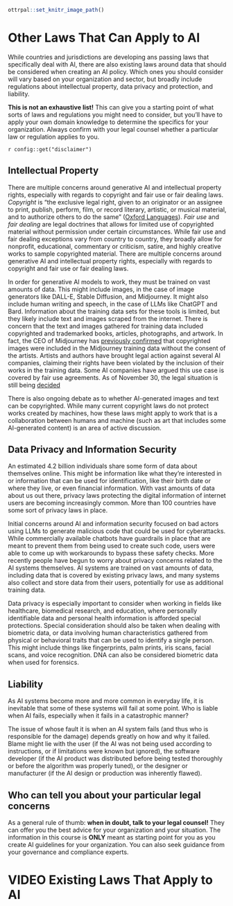 
```r
ottrpal::set_knitr_image_path()
```

# Other Laws That Can Apply to AI

While countries and jurisdictions are developing ans passing laws that specifically deal with AI, there are also existing laws around data that should be considered when creating an AI policy. Which ones you should consider will vary based on your organization and sector, but broadly include regulations about intellectual property, data privacy and protection, and liability.

**This is not an exhaustive list!** This can give you a starting point of what sorts of laws and regulations you might need to consider, but you'll have to apply your own domain knowledge to determine the specifics for your organization. Always confirm with your legal counsel whether a particular law or regulation applies to you.

<div class = disclaimer>
`r config::get("disclaimer")`
</div>

## Intellectual Property

There are multiple concerns around generative AI and intellectual property rights, especially with regards to copyright and fair use or fair dealing laws. _Copyright_ is "the exclusive legal right, given to an originator or an assignee to print, publish, perform, film, or record literary, artistic, or musical material, and to authorize others to do the same" ([Oxford Languages](https://languages.oup.com/google-dictionary-en/)). _Fair use_ and _fair dealing_ are legal doctrines that allows for limited use of copyrighted material without permission under certain circumstances. While fair use and fair dealing exceptions vary from country to country, they broadly allow for nonprofit, educational, commentary or criticism, satire, and highly creative works to sample copyrighted material. There are multiple concerns around generative AI and intellectual property rights, especially with regards to copyright and fair use or fair dealing laws. 

In order for generative AI models to work, they must be trained on vast amounts of data. This might include images, in the case of image generators like DALL-E, Stable Diffusion, and Midjourney. It might also include human writing and speech, in the case of LLMs like ChatGPT and Bard. Information about the training data sets for these tools is limited, but they likely include text and images scraped from the internet. There is concern that the text and images gathered for training data included copyrighted and trademarked books, articles, photographs, and artwork. In fact, the CEO of Midjourney has [previously confirmed](https://www.forbes.com/sites/robsalkowitz/2022/09/16/midjourney-founder-david-holz-on-the-impact-of-ai-on-art-imagination-and-the-creative-economy/?sh=141343b62d2b) that copyrighted images were included in the Midjourney training data without the consent of the artists. Artists and authors have brought legal action against several AI companies, claiming their rights have been violated by the inclusion of their works in the training data. Some AI companies have argued this use case is covered by fair use agreements. As of November 30, the legal situation is still being [decided](https://www.reuters.com/legal/litigation/artists-take-new-shot-stability-midjourney-updated-copyright-lawsuit-2023-11-30/)

There is also ongoing debate as to whether AI-generated images and text can be copyrighted. While many current copyright laws do not protect works created by machines, how these laws might apply to work that is a collaboration between humans and machine (such as art that includes some AI-generated content) is an area of active discussion.

## Data Privacy and Information Security

An estimated 4.2 billion individuals share some form of data about themselves online. This might be information like what they’re interested in or information that can be used for identification, like their birth date or where they live, or even financial information. With vast amounts of data about us out there, privacy laws protecting the digital information of internet users are becoming increasingly common. More than 100 countries have some sort of privacy laws in place.

Initial concerns around AI and information security focused on bad actors using LLMs to generate malicious code that could be used for cyberattacks. While commercially available chatbots have guardrails in place that are meant to prevent them from being used to create such code, users were able to come up with workarounds to bypass these safety checks. More recently people have begun to worry about privacy concerns related to the AI systems themselves. AI systems are trained on vast amounts of data, including data that is covered by existing privacy laws, and many systems also collect and store data from their users, potentially for use as additional training data.

Data privacy is especially important to consider when working in fields like healthcare, biomedical research, and education, where personally identifiable data and personal health information is afforded special protections. Special consideration should also be taken when dealing with biometric data, or data involving human characteristics gathered from physical or behavioral traits that can be used to identify a single person. This might include things like fingerprints, palm prints, iris scans, facial scans, and voice recognition. DNA can also be considered biometric data when used for forensics.

## Liability

As AI systems become more and more common in everyday life, it is inevitable that some of these systems will fail at some point. Who is liable when AI fails, especially when it fails in a catastrophic manner?

The issue of whose fault it is when an AI system fails (and thus who is responsible for the damage) depends greatly on how and why it failed. Blame might lie with the user (if the AI was not being used according to instructions, or if limitations were known but ignored), the software developer (if the AI product was distributed before being tested thoroughly or before the algorithm was properly tuned), or the designer or manufacturer (if the AI design or production was inherently flawed).


## Who can tell you about your particular legal concerns

As a general rule of thumb: **when in doubt, talk to your legal counsel!** They can offer you the best advice for your organization and your situation.  The information in this course is **ONLY** meant as starting point for you as you create AI guidelines for your organization. You can also seek guidance from your governance and compliance experts.

# VIDEO Existing Laws That Apply to AI
